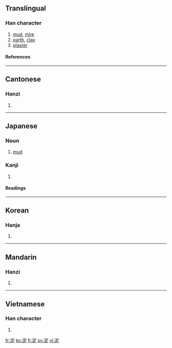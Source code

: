 {{see|泥}}

==Translingual==
===Han character===
{{Han char|rn=85|rad=水|as=05|sn=8|four=3711<sub>1</sub>|canj=水尸心 (ESP)}}
# [[mud]], [[mire]]
# [[earth]], [[clay]]
# [[plaster]]
====References====
{{Han ref|kx=0617.110|dkj=17311|dj=1012.080|hdz=31595.080|uh=6CE5|ud=27877|bh=AA64|bd=43620}}
----
==Cantonese==
===Hanzi===
{{yue-hanzi|jyut=|y=nai4}}
# {{defn|Cantonese}}
----
==Japanese==
===Noun===
{{ja-noun|k|hira=どろ|rom=doro|hidx=とろ'}}
#[[mud]]

===Kanji===
{{ja-kanji|grade=|rs=水05}}
# {{defn|Japanese}} 
====Readings====
{{ja-readings|on=[[でい]] (dei)|kun=[[どろ]] (doro), [[なずむ]] (nazumu)}}

----

==Korean==
===Hanja===
{{ko-hanja|hangeul=니>이|eumhun=|rv=ni>i|mr=ni>i|y=ni>i}}
# {{defn|Korean}}
----
==Mandarin==
===Hanzi===
{{cmn-hanzi|pin=[[ní]] (ni2)|wg=ni<sup>2</sup>}}
# {{defn|Mandarin}}
----
==Vietnamese==
===Han character===
{{vi-hantu|nê}}
# {{defn|Vietnamese}}

[[fr:泥]]
[[ko:泥]]
[[fi:泥]]
[[sv:泥]]
[[vi:泥]]